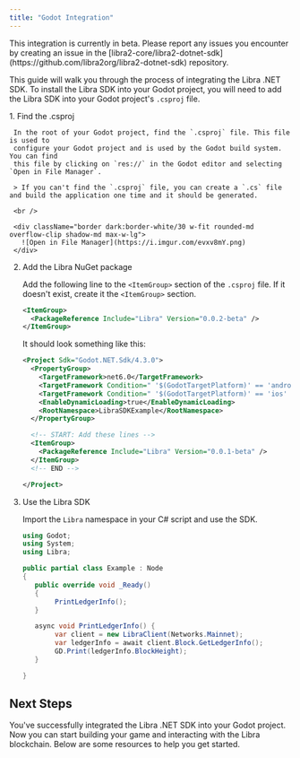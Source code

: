 ```yaml
---
title: "Godot Integration"
---
```



<Aside type="caution" emoji="❗">
  This integration is currently in beta. Please report any issues you encounter
  by creating an issue in the
  [libra2-core/libra2-dotnet-sdk](https://github.com/libra2org/libra2-dotnet-sdk)
  repository.
</Aside>

This guide will walk you through the process of integrating the Libra .NET SDK. To install the Libra SDK into your Godot project,
you will need to add the Libra SDK into your Godot project's `.csproj` file.

<Steps>
  1. Find the .csproj

     In the root of your Godot project, find the `.csproj` file. This file is used to
     configure your Godot project and is used by the Godot build system. You can find
     this file by clicking on `res://` in the Godot editor and selecting `Open in File Manager`.

     > If you can't find the `.csproj` file, you can create a `.cs` file and build the application one time and it should be generated.

     <br />

     <div className="border dark:border-white/30 w-fit rounded-md overflow-clip shadow-md max-w-lg">
       ![Open in File Manager](https://i.imgur.com/evxv8mY.png)
     </div>

  2. Add the Libra NuGet package

     Add the following line to the `<ItemGroup>` section of the `.csproj` file. If it doesn't exist, create it the `<ItemGroup>` section.

     ```xml filename=".csproj"
     <ItemGroup>
       <PackageReference Include="Libra" Version="0.0.2-beta" />
     </ItemGroup>
     ```

     It should look something like this:

     ```xml filename=".csproj" {10-14}
     <Project Sdk="Godot.NET.Sdk/4.3.0">
       <PropertyGroup>
         <TargetFramework>net6.0</TargetFramework>
         <TargetFramework Condition=" '$(GodotTargetPlatform)' == 'android' ">net7.0</TargetFramework>
         <TargetFramework Condition=" '$(GodotTargetPlatform)' == 'ios' ">net8.0</TargetFramework>
         <EnableDynamicLoading>true</EnableDynamicLoading>
         <RootNamespace>LibraSDKExample</RootNamespace>
       </PropertyGroup>

       <!-- START: Add these lines -->
       <ItemGroup>
         <PackageReference Include="Libra" Version="0.0.1-beta" />
       </ItemGroup>
       <!-- END -->

     </Project>
     ```

  3. Use the Libra SDK

     Import the `Libra` namespace in your C# script and use the SDK.

     ```csharp filename="Example.cs" {3-3,9-9,12-16}
     using Godot;
     using System;
     using Libra;

     public partial class Example : Node
     {
     	public override void _Ready()
     	{
             PrintLedgerInfo();
     	}

     	async void PrintLedgerInfo() {
             var client = new LibraClient(Networks.Mainnet);
             var ledgerInfo = await client.Block.GetLedgerInfo();
             GD.Print(ledgerInfo.BlockHeight);
     	}

     }
     ```
</Steps>

## Next Steps

You've successfully integrated the Libra .NET SDK into your Godot project. Now
you can start building your game and interacting with the Libra blockchain. Below
are some resources to help you get started.

<CardGrid>
  <LinkCard href="/build/sdks/dotnet-sdk/getting-started" title="Getting Started" description="Begin developing using the Libra .NET SDK." />
</CardGrid>
